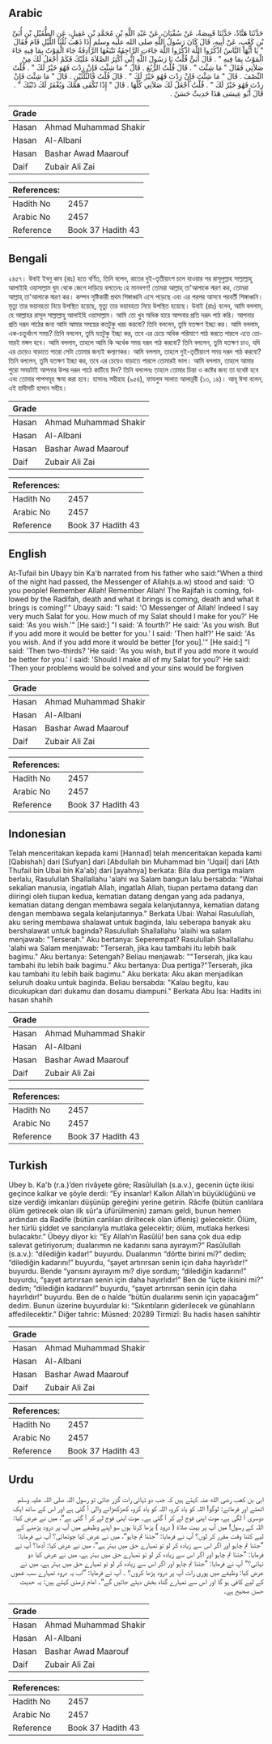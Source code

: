 ## Arabic


<div dir="rtl" lang="ar" style={{fontSize:'larger',backgroundColor:'#f8f9fa',padding:20}}>
حَدَّثَنَا هَنَّادٌ، حَدَّثَنَا قَبِيصَةُ، عَنْ سُفْيَانَ، عَنْ عَبْدِ اللَّهِ بْنِ مُحَمَّدِ بْنِ عَقِيلٍ، عَنِ الطُّفَيْلِ بْنِ أُبَىِّ بْنِ كَعْبٍ، عَنْ أَبِيهِ، قَالَ كَانَ رَسُولُ اللَّهِ صلى الله عليه وسلم إِذَا ذَهَبَ ثُلُثَا اللَّيْلِ قَامَ فَقَالَ ‏"‏ يَا أَيُّهَا النَّاسُ اذْكُرُوا اللَّهَ اذْكُرُوا اللَّهَ جَاءَتِ الرَّاجِفَةُ تَتْبَعُهَا الرَّادِفَةُ جَاءَ الْمَوْتُ بِمَا فِيهِ جَاءَ الْمَوْتُ بِمَا فِيهِ ‏"‏ ‏.‏ قَالَ أُبَىٌّ قُلْتُ يَا رَسُولَ اللَّهِ إِنِّي أُكْثِرُ الصَّلاَةَ عَلَيْكَ فَكَمْ أَجْعَلُ لَكَ مِنْ صَلاَتِي فَقَالَ ‏"‏ مَا شِئْتَ ‏"‏ ‏.‏ قَالَ قُلْتُ الرُّبُعَ ‏.‏ قَالَ ‏"‏ مَا شِئْتَ فَإِنْ زِدْتَ فَهُوَ خَيْرٌ لَكَ ‏"‏ ‏.‏ قُلْتُ النِّصْفَ ‏.‏ قَالَ ‏"‏ مَا شِئْتَ فَإِنْ زِدْتَ فَهُوَ خَيْرٌ لَكَ ‏"‏ ‏.‏ قَالَ قُلْتُ فَالثُّلُثَيْنِ ‏.‏ قَالَ ‏"‏ مَا شِئْتَ فَإِنْ زِدْتَ فَهُوَ خَيْرٌ لَكَ ‏"‏ ‏.‏ قُلْتُ أَجْعَلُ لَكَ صَلاَتِي كُلَّهَا ‏.‏ قَالَ ‏"‏ إِذًا تُكْفَى هَمَّكَ وَيُغْفَرُ لَكَ ذَنْبُكَ ‏"‏ ‏.‏ قَالَ أَبُو عِيسَى هَذَا حَدِيثٌ حَسَنٌ ‏.‏
</div>
<div style={{backgroundColor:'#f8f9fa',padding:20, marginBottom: 10}}><table> <thead> <tr> <th>Grade</th> <th></th> </tr> </thead> <tbody> <tr><td>Hasan</td><td>Ahmad Muhammad Shakir</td></tr><tr><td>Hasan</td><td>Al-Albani</td></tr><tr><td>Hasan</td><td>Bashar Awad Maarouf</td></tr><tr><td>Daif</td><td>Zubair Ali Zai</td></tr></tbody></table><table> <thead> <tr> <th>References:</th> <th></th> </tr> </thead> <tbody><tr><td>Hadith No</td><td>2457</td></tr><tr><td>Arabic No</td><td>2457</td></tr><tr><td>Reference</td><td>Book 37 Hadith 43</td></tr></tbody></table></div>

## Bengali


<div dir="ltr" lang="bn" style={{fontSize:'larger',backgroundColor:'#f8f9fa',padding:20}}>
২৪৫৭। উবাই ইবনু কাব (রাঃ) হতে বর্ণিত, তিনি বলেন, রাতের দুই-তৃতীয়াংশ চলে যাওয়ার পর রাসূলুল্লাহ সাল্লাল্লাহু আলাইহি ওয়াসাল্লাম ঘুম থেকে জেগে দাড়িয়ে বলতেনঃ হে মানবগণ! তোমরা আল্লাহ্ তা'আলাকে স্মরণ কর, তোমরা আল্লাহ্ তা'আলাকে স্মরণ কর। কম্পন সৃষ্টিকারী প্রথম শিঙ্গাধ্বনি এসে পড়েছে এবং এর পরপর আসবে পরবর্তী শিঙ্গাধ্বনি। মৃত্যু তার ভয়াবহতা নিয়ে উপস্থিত হয়েছে, মৃত্যু তার ভয়াবহতা নিয়ে উপস্থিত হয়েছে। উবাই (রাঃ) বলেন, আমি বললাম, হে আল্লাহর রাসূল সাল্লাল্লাহু আলাইহি ওয়াসাল্লাম। আমি তো খুব অধিক হারে আপনার প্রতি দরূদ পাঠ করি। আপনার প্রতি দরূদ পাঠের জন্য আমি আমার সময়ের কতটুকু খরচ করবো? তিনি বললেন, তুমি যতক্ষণ ইচ্ছা কর। আমি বললাম, এক-চতুর্থাংশ সময়? তিনি বললেন, তুমি যতটুকু ইচ্ছা কর, তবে এর চেয়ে অধিক পরিমাণে পাঠ করতে পারলে এতে তোমারই মঙ্গল হবে। আমি বললাম, তাহলে আমি কি অর্ধেক সময় দরূদ পাঠ করবো? তিনি বললেন, তুমি যতক্ষণ চাও, যদি এর চেয়েও বাড়াতে পারো সেটা তোমার জন্যই কল্যাণকর। আমি বললাম, তাহলে দুই-তৃতীয়াংশ সময় দরূদ পাঠ করবো? তিনি বললেন, তুমি যতক্ষণ ইচ্ছা কর, তবে এর চেয়েও বাড়াতে পারলে তোমারই ভাল। আমি বললাম, তাহলে আমার পুরো সময়টাই আপনার উপর দরূদ পাঠে কাটিয়ে দিব? তিনি বললেনঃ তাহলে তোমার চিন্তা ও কষ্টের জন্য তা যথেষ্ট হবে এবং তোমার পাপসমূহ ক্ষমা করা হবে। হাসানঃ সহীহাহ (৯৫৪), ফাযলুস সালাত আলান্নবী (১৩, ১৪)। আবূ ঈসা বলেন, এই হাদীসটি হাসান সহীহ।
</div>
<div style={{backgroundColor:'#f8f9fa',padding:20, marginBottom: 10}}><table> <thead> <tr> <th>Grade</th> <th></th> </tr> </thead> <tbody> <tr><td>Hasan</td><td>Ahmad Muhammad Shakir</td></tr><tr><td>Hasan</td><td>Al-Albani</td></tr><tr><td>Hasan</td><td>Bashar Awad Maarouf</td></tr><tr><td>Daif</td><td>Zubair Ali Zai</td></tr></tbody></table><table> <thead> <tr> <th>References:</th> <th></th> </tr> </thead> <tbody><tr><td>Hadith No</td><td>2457</td></tr><tr><td>Arabic No</td><td>2457</td></tr><tr><td>Reference</td><td>Book 37 Hadith 43</td></tr></tbody></table></div>

## English


<div dir="ltr" lang="en" style={{fontSize:'larger',backgroundColor:'#f8f9fa',padding:20}}>
At-Tufail bin Ubayy bin Ka'b narrated from his father who said:"When a third of the night had passed, the Messenger of Allah(s.a.w) stood and said: 'O you people! Remember Allah! Remember Allah! The Rajifah is coming, followed by the Radifah, death and what it brings is coming, death and what it brings is coming!'" Ubayy said: "I said: 'O Messenger of Allah! Indeed I say very much Salat for you. How much of my Salat should I make for you?' He said: 'As you wish.'" [He said:] "I said: 'A fourth?' He said: 'As you wish. But if you add more it would be better for you.' I said: 'Then half?' He said: 'As you wish. And if you add more it would be better [for you].'" [He said:] "I said: 'Then two-thirds? 'He said: 'As you wish, but if you add more it would be better for you.' I said: 'Should I make all of my Salat for you?' He said: 'Then your problems would be solved and your sins would be forgiven
</div>
<div style={{backgroundColor:'#f8f9fa',padding:20, marginBottom: 10}}><table> <thead> <tr> <th>Grade</th> <th></th> </tr> </thead> <tbody> <tr><td>Hasan</td><td>Ahmad Muhammad Shakir</td></tr><tr><td>Hasan</td><td>Al-Albani</td></tr><tr><td>Hasan</td><td>Bashar Awad Maarouf</td></tr><tr><td>Daif</td><td>Zubair Ali Zai</td></tr></tbody></table><table> <thead> <tr> <th>References:</th> <th></th> </tr> </thead> <tbody><tr><td>Hadith No</td><td>2457</td></tr><tr><td>Arabic No</td><td>2457</td></tr><tr><td>Reference</td><td>Book 37 Hadith 43</td></tr></tbody></table></div>

## Indonesian


<div dir="ltr" lang="id" style={{fontSize:'larger',backgroundColor:'#f8f9fa',padding:20}}>
Telah menceritakan kepada kami [Hannad] telah menceritakan kepada kami [Qabishah] dari [Sufyan] dari [Abdullah bin Muhammad bin 'Uqail] dari [Ath Thufail bin Ubai bin Ka'ab] dari [ayahnya] berkata: Bila dua pertiga malam berlalu, Rasulullah Shallallahu 'alahi wa Salam bangun lalu bersabda: "Wahai sekalian manusia, ingatlah Allah, ingatlah Allah, tiupan pertama datang dan diiringi oleh tiupan kedua, kematian datang dengan yang ada padanya, kematian datang dengan membawa segala kelanjutannya, kematian datang dengan membawa segala kelanjutannya." Berkata Ubai: Wahai Rasulullah, aku sering membawa shalawat untuk baginda, lalu seberapa banyak aku bershalawat untuk baginda? Rasulullah Shallallahu 'alaihi wa salam menjawab: "Terserah." Aku bertanya: Seperempat? Rasulullah Shallallahu 'alahi wa Salam menjawab: "Terserah, jika kau tambahi itu lebih baik bagimu." Aku bertanya: Setengah? Beliau menjawab: ""Terserah, jika kau tambahi itu lebih baik bagimu." Aku bertanya: Dua pertiga?"Terserah, jika kau tambahi itu lebih baik bagimu." Aku berkata: Aku akan menjadikan seluruh doaku untuk baginda. Beliau bersabda: "Kalau begitu, kau dicukupkan dari dukamu dan dosamu diampuni." Berkata Abu Isa: Hadits ini hasan shahih
</div>
<div style={{backgroundColor:'#f8f9fa',padding:20, marginBottom: 10}}><table> <thead> <tr> <th>Grade</th> <th></th> </tr> </thead> <tbody> <tr><td>Hasan</td><td>Ahmad Muhammad Shakir</td></tr><tr><td>Hasan</td><td>Al-Albani</td></tr><tr><td>Hasan</td><td>Bashar Awad Maarouf</td></tr><tr><td>Daif</td><td>Zubair Ali Zai</td></tr></tbody></table><table> <thead> <tr> <th>References:</th> <th></th> </tr> </thead> <tbody><tr><td>Hadith No</td><td>2457</td></tr><tr><td>Arabic No</td><td>2457</td></tr><tr><td>Reference</td><td>Book 37 Hadith 43</td></tr></tbody></table></div>

## Turkish


<div dir="ltr" lang="tr" style={{fontSize:'larger',backgroundColor:'#f8f9fa',padding:20}}>
Ubey b. Ka'b (r.a.)’den rivâyete göre; Rasûlullah (s.a.v.), gecenin üçte ikisi geçince kalkar ve şöyle derdi: “Ey insanlar! Kalkın Allah'ın büyüklüğünü ve size verdiği imkanları düşünüp gereğini yerine getirin. Râcife (bütün canlılara ölüm getirecek olan ilk sûr'a üfürülmenin) zamanı geldi, bunun hemen ardından da Radife (bütün canlıları diriltecek olan üfleniş) gelecektir. Ölüm, her türlü şiddet ve sancılarıyla mutlaka gelecektir; ölüm, mutlaka herkesi bulacaktır.” Übeyy diyor ki: “Ey Allah’ın Rasûlü! ben sana çok dua edip salevat getiriyorum; dualarımın ne kadarını sana ayırayım?” Rasûlullah (s.a.v.): “dilediğin kadar!” buyurdu. Dualarımın “dörtte birini mi?” dedim; “dilediğin kadarını!” buyurdu, “şayet artırırsan senin için daha hayırlıdır!” buyurdu. Bende “yarısını ayırayım mı? diye sordum; “dilediğin kadarını!” buyurdu, “şayet artırırsan senin için daha hayırlıdır!” Ben de “üçte ikisini mi?” dedim; “dilediğin kadarını!” buyurdu, “şayet artırırsan senin için daha hayırlıdır!” buyurdu. Ben de o halde “bütün dualarımı senin için yapacağım” dedim. Bunun üzerine buyurdular ki: “Sıkıntıların giderilecek ve günahların affedilecektir.” Diğer tahric: Müsned: 20289 Tirmizî: Bu hadis hasen sahihtir
</div>
<div style={{backgroundColor:'#f8f9fa',padding:20, marginBottom: 10}}><table> <thead> <tr> <th>Grade</th> <th></th> </tr> </thead> <tbody> <tr><td>Hasan</td><td>Ahmad Muhammad Shakir</td></tr><tr><td>Hasan</td><td>Al-Albani</td></tr><tr><td>Hasan</td><td>Bashar Awad Maarouf</td></tr><tr><td>Daif</td><td>Zubair Ali Zai</td></tr></tbody></table><table> <thead> <tr> <th>References:</th> <th></th> </tr> </thead> <tbody><tr><td>Hadith No</td><td>2457</td></tr><tr><td>Arabic No</td><td>2457</td></tr><tr><td>Reference</td><td>Book 37 Hadith 43</td></tr></tbody></table></div>

## Urdu


<div dir="rtl" lang="ur" style={{fontSize:'larger',backgroundColor:'#f8f9fa',padding:20}}>
ابی بن کعب رضی الله عنہ کہتے ہیں کہ جب دو تہائی رات گزر جاتی تو رسول اللہ صلی اللہ علیہ وسلم اٹھتے اور فرماتے: لوگو! اللہ کو یاد کرو، اللہ کو یاد کرو، کھڑکھڑانے والی آ گئی ہے اور اس کے ساتھ ایک دوسری آ لگی ہے، موت اپنی فوج لے کر آ گئی ہے۔ موت اپنی فوج لے کر آ گئی ہے“، میں نے عرض کیا: اللہ کے رسول! میں آپ پر بہت صلاۃ ( درود ) پڑھا کرتا ہوں سو اپنے وظیفے میں آپ پر درود پڑھنے کے لیے کتنا وقت مقرر کر لوں؟ آپ نے فرمایا: ”جتنا تم چاہو“، میں نے عرض کیا چوتھائی؟ آپ نے فرمایا: ”جتنا تم چاہو اور اگر اس سے زیادہ کر لو تو تمہارے حق میں بہتر ہے“، میں نے عرض کیا: آدھا؟ آپ نے فرمایا: ”جتنا تم چاہو اور اگر اس سے زیادہ کر لو تو تمہارے حق میں بہتر ہے، میں نے عرض کیا دو تہائی؟“ آپ نے فرمایا: ”جتنا تم چاہو اور اگر اس سے زیادہ کر لو تو تمہارے حق میں بہتر ہے، میں نے عرض کیا: وظیفے میں پوری رات آپ پر درود پڑھا کروں؟ ۔ آپ نے فرمایا: ”اب یہ درود تمہارے سب غموں کے لیے کافی ہو گا اور اس سے تمہارے گناہ بخش دیئے جائیں گے“۔ امام ترمذی کہتے ہیں: یہ حدیث حسن صحیح ہے۔
</div>
<div style={{backgroundColor:'#f8f9fa',padding:20, marginBottom: 10}}><table> <thead> <tr> <th>Grade</th> <th></th> </tr> </thead> <tbody> <tr><td>Hasan</td><td>Ahmad Muhammad Shakir</td></tr><tr><td>Hasan</td><td>Al-Albani</td></tr><tr><td>Hasan</td><td>Bashar Awad Maarouf</td></tr><tr><td>Daif</td><td>Zubair Ali Zai</td></tr></tbody></table><table> <thead> <tr> <th>References:</th> <th></th> </tr> </thead> <tbody><tr><td>Hadith No</td><td>2457</td></tr><tr><td>Arabic No</td><td>2457</td></tr><tr><td>Reference</td><td>Book 37 Hadith 43</td></tr></tbody></table></div>